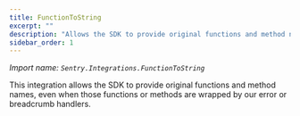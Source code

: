 ```yaml
---
title: FunctionToString
excerpt: ""
description: "Allows the SDK to provide original functions and method names, even when those functions or methods are wrapped by our error or breadcrumb handlers. (default)"
sidebar_order: 1
---
```


_Import name: `Sentry.Integrations.FunctionToString`_

This integration allows the SDK to provide original functions and method names, even when those functions or methods are wrapped by our error or breadcrumb handlers.
